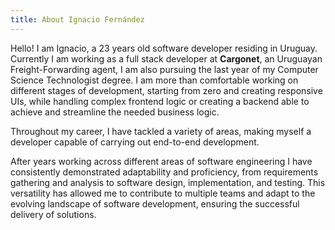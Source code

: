 ```yaml
---
title: About Ignacio Fernández
---
```


Hello! I am Ignacio, a 23 years old software developer residing in Uruguay.
Currently I am working as a full stack developer at **Cargonet**, an Uruguayan Freight-Forwarding agent, I am also pursuing the last year of my Computer Science Technologist
degree.
I am more than comfortable working on different stages of development, starting from zero and creating responsive UIs, while handling complex frontend logic or creating a backend
able to achieve and streamline the needed business logic.

Throughout my career, I have tackled a variety of areas, making myself a developer capable of carrying out end-to-end development.

After years working across different areas of software engineering I have consistently demonstrated adaptability and proficiency, from requirements gathering and analysis to
software design, implementation, and testing. This versatility has allowed me to contribute to multiple teams and adapt to the evolving landscape of software development, ensuring
the successful delivery of solutions.